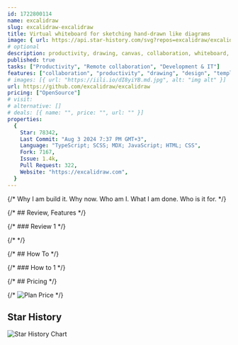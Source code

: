 ```yaml
---
id: 1722800114
name: excalidraw
slug: excalidraw-excalidraw
title: Virtual whiteboard for sketching hand-drawn like diagrams
image: { url: https://api.star-history.com/svg?repos=excalidraw/excalidraw }
# optional
description: productivity, drawing, canvas, collaboration, whiteboard, diagrams, hacktoberfest,  ,
published: true
tasks: ["Productivity", "Remote collaboration", "Development & IT"]
features: ["collaboration", "productivity", "drawing", "design", "template", "note"]
# images: [{ url: "https://iili.io/dI8yiYB.md.jpg", alt: "img alt" }]
url: https://github.com/excalidraw/excalidraw
pricing: ["OpenSource"]
# visit:
# alternative: []
# deals: [{ name: "", price: "", url: "" }]
properties:
  {
    Star: 78342,
    Last Commit: "Aug 3 2024 7:37 PM GMT+3",
    Language: "TypeScript; SCSS; MDX; JavaScript; HTML; CSS",
    Fork: 7167,
    Issue: 1.4k,
    Pull Request: 322,
    Website: "https://excalidraw.com",
  }
---
```


{/* Why I am build it. Why now. Who am I. What I am done. Who is it for. */}

{/* ## Review, Features */}

{/* ### Review 1 */}

{/* <DetailYoutube videoId="" startTime={0} /> */}

{/* ## How To */}

{/* ### How to 1 */}

{/* ## Pricing */}

{/* <Img src="" alt="Plan Price" /> */}

## Star History

![Star History Chart](https://api.star-history.com/svg?repos=excalidraw/excalidraw)
